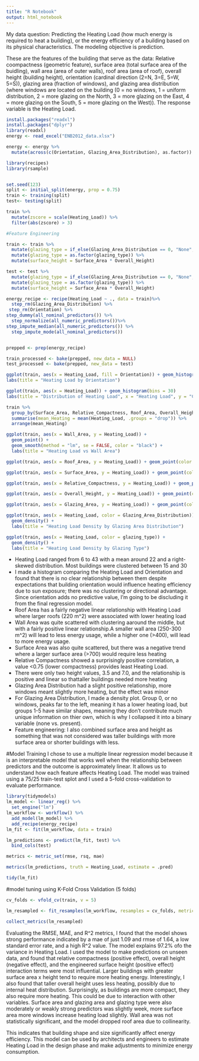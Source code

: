 ---
title: "R Notebook"
output: html_notebook
---

My data question: Predicting the Heating Load (how much energy is required to heat a building), or the energy efficiency of a building based on its physical characteristics. The modeling objective is prediction.

These are the features of the building that serve as the data: Relative coompactness (geometric feature), surface area (total surface area of the buidling), wall area (area of outer walls), roof area (area of roof), overall height (building height), orientation (cardinal direction (2=N, 3=E, 5=W, 5=S)), glazing area (fraction of windows), and glazing area distribution (where windows are located on the building (0 = no windows, 1 = uniform distribution, 2 = more glazing on the North, 3 = more glazing on the East, 4 = more glazing on the South, 5 = more glazing on the West)). The response variable is the Heating Load.


```{r}
install.packages("readxl")
install.packages("dplyr")
library(readxl)
energy <- read_excel("ENB2012_data.xlsx")
```

```{r}
energy <- energy %>% 
  mutate(across(c(Orientation, Glazing_Area_Distribution), as.factor))

```

```{r}
library(recipes)
library(rsample)


set.seed(123)
split <- initial_split(energy, prop = 0.75)
train <- training(split)
test<- testing(split)

train %>%
  mutate(zscore = scale(Heating_Load)) %>%
  filter(abs(zscore) > 3)

#Feature Engineering

train <- train %>%
  mutate(glazing_type = if_else(Glazing_Area_Distribution == 0, "None", "Present")) %>%
  mutate(glazing_type = as.factor(glazing_type)) %>%
  mutate(surface_height = Surface_Area * Overall_Height)

test <- test %>%
  mutate(glazing_type = if_else(Glazing_Area_Distribution == 0, "None", "Present")) %>%
  mutate(glazing_type = as.factor(glazing_type)) %>%
  mutate(surface_height = Surface_Area * Overall_Height)

energy_recipe <- recipe(Heating_Load ~ ., data = train)%>%
  step_rm(Glazing_Area_Distribution) %>%
 step_rm(Orientation) %>%
step_dummy(all_nominal_predictors()) %>%
  step_normalize(all_numeric_predictors())%>%
step_impute_median(all_numeric_predictors()) %>%
  step_impute_mode(all_nominal_predictors()) 


prepped <- prep(energy_recipe)

train_processed <- bake(prepped, new_data = NULL)
test_processed <- bake(prepped, new_data = test)

```
```{r}
ggplot(train, aes(x = Heating_Load, fill = Orientation)) + geom_histogram(position = "dodge", alpha = 0.5, bins = 30)
labs(title = "Heating Load by Orientation")

ggplot(train, aes(x = Heating_Load)) + geom_histogram(bins = 30)
labs(title = "Distribution of Heating Load", x = "Heating Load", y = "Count")

train %>%
  group_by(Surface_Area, Relative_Compactness, Roof_Area, Overall_Height, Glazing_Area, Orientation, Glazing_Area_Distribution, Wall_Area) %>%
  summarise(mean_Heating = mean(Heating_Load, .groups = "drop")) %>%
  arrange(mean_Heating)

ggplot(train, aes(x = Wall_Area, y = Heating_Load)) +
  geom_point() +
  geom_smooth(method = "lm", se = FALSE, color = "black") +
  labs(title = "Heating Load vs Wall Area") 

ggplot(train, aes(x = Roof_Area, y = Heating_Load)) + geom_point(color = "tomato") + geom_smooth(method = "lm", se = FALSE, color = "black") + labs(title = "Heating Load vs Roof Area")

ggplot(train, aes(x = Surface_Area, y = Heating_Load)) + geom_point(color = "blue") + geom_smooth(method = "lm", se = FALSE, color = "black") + labs(title = "Heating Load vs Surface Area")

ggplot(train, aes(x = Relative_Compactness, y = Heating_Load)) + geom_point(color = "pink") + geom_smooth(method = "lm", se = FALSE, color = "black") + labs(title = "Heating Load vs Relative Compactness")

ggplot(train, aes(x = Overall_Height, y = Heating_Load)) + geom_point(color = "purple") + geom_smooth(method = "lm", se = FALSE, color = "black") + labs(title = "Heating Load vs Overall Height")

ggplot(train, aes(x = Glazing_Area, y = Heating_Load)) + geom_point(color = "darkgreen") + geom_smooth(method = "lm", se = FALSE, color = "black") + labs(title = "Heating Load vs Glazing Area")

ggplot(train, aes(x = Heating_Load, color = Glazing_Area_Distribution)) +
  geom_density() +
  labs(title = "Heating Load Density by Glazing Area Distribution") 

ggplot(train, aes(x = Heating_Load, color = glazing_type)) +
  geom_density() +
  labs(title = "Heating Load Density by Glazing Type") 

```
- Heating Load ranged from 6 to 43 with a mean around 22 and a right-skewed distribution. Most buildings were clustered between 15 and 30
- I made a histogram comparing the Heating Load and Orientation and found that there is no clear relationship between them despite expectations that building orientation would influence heating efficiency due to sun exposure; there was no clustering or directional advantage. Since orientation adds no predictive value, I'm going to be discluding it from the final regression model.
- Roof Area has a fairly negative linear relationship with Heating Load where larger roofs (220 m^2) were associated with lower heating load
- Wall Area was quite scattered with clustering aaround the middle, but with a fairly positive linear relationship.A smaller wall area (250-300 m^2) will lead to less energy usage, while a higher one (>400), will lead to more energy usage. 
- Surface Area was also quite scattered, but there was a negative trend where a larger surface area (>700) would require less heating 
- Relative Compactness showed a surprisingly positive correlation, a value <0.75 (lower compactness) provides least Heating Load. 
- There were only two height values, 3.5 and 7.0, and the relationship is positive and linear so thattaller buildings needed more heating
- Glazing Area Distribution had a slight positive relationship, more windows meant slightly more heating, but the effect was minor
- For Glazing Area Distribution, I made a density plot. Group 0, or no windows, peaks far to the left, meaning it has a lower heating load, but groups 1-5 have similar shapes, meaning they don't contribute much unique information on thier own, which is why I collapsed it into a binary variable (none vs. present).
- Feature engineering: I also combined surface area and height as something that was not considered was taller buildings with more surface area or shorter buildings with less.

#Model Training
I chose to use a multiple linear regression model because it is an interpretable model that works well when the relationship between predictors and the outcome is approximately linear. It allows us to understand how each feature affects Heating Load. The model was trained using a 75/25 train-test splot and I used a 5-fold cross-validation to evaluate performance. 
```{r}
library(tidymodels)
lm_model <- linear_reg() %>%
  set_engine("lm")
lm_workflow <- workflow() %>%
  add_model(lm_model) %>%
  add_recipe(energy_recipe)
lm_fit <- fit(lm_workflow, data = train)

lm_predictions <- predict(lm_fit, test) %>%
  bind_cols(test)

metrics <- metric_set(rmse, rsq, mae)

metrics(lm_predictions, truth = Heating_Load, estimate = .pred)

tidy(lm_fit) 
```
#model tuning using K-Fold Cross Validation (5 folds)
```{r}
cv_folds <- vfold_cv(train, v = 5)

lm_resampled <- fit_resamples(lm_workflow, resamples = cv_folds, metrics = metric_set(rmse, rsq, mae))

collect_metrics(lm_resampled)
```

Evaluating the RMSE, MAE, and R^2 metrics, I found that the model shows strong performance indicated by a mae of just 1.09 and rmse of 1.64, a low standard error rate, and a high R^2 value. The model explains 97.2% ofo the variance in Heating Load. I used the model to make predictions on unseen data, and found that relative compactness (positive effect), overall height (negative effect), and the engineered surface height (positive effect) interaction terms were most influential. Larger buildings with greater surface area x height tend to require more heating energy. Interestingly, I also found that taller overall height uses less heating, possibly due to internal heat distribution. Surprisingly, as buildings are more compact, they also require more heating. This could be due to interaction with other variables. Surface area and glazing area and glazing type were also moderately or weakly strong predictors was slightly week, more surface area more windows increase heating load slightly. Wall area was not statistically significant, and the model dropped roof area due to collinearity.

This indicates that building shape and size significantly affect energy efficiency. This model can be used by architects and engineers to estimate Heating Load in the design phase and make adjustments to minimize energy consumption. 